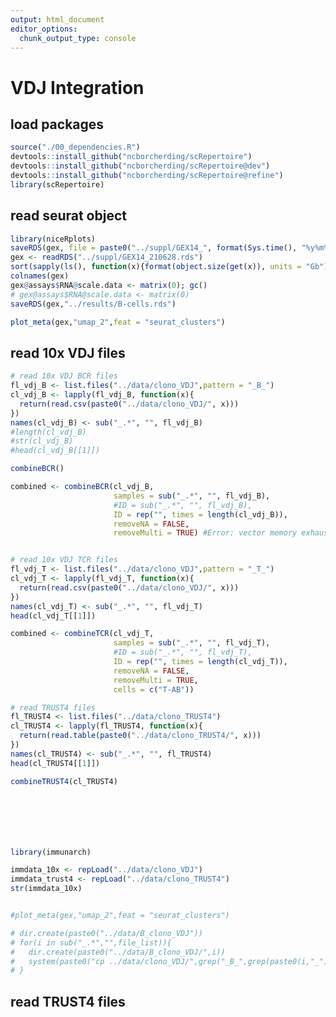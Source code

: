 ```yaml
---
output: html_document
editor_options: 
  chunk_output_type: console
---
```

# VDJ Integration


## load packages

```r

source("./00_dependencies.R")
devtools::install_github("ncborcherding/scRepertoire")
devtools::install_github("ncborcherding/scRepertoire@dev")
devtools::install_github("ncborcherding/scRepertoire@refine")
library(scRepertoire)


```


## read seurat object

```r
library(niceRplots)
saveRDS(gex, file = paste0("../suppl/GEX14_", format(Sys.time(), "%y%m%d"), ".rds"))
gex <- readRDS("../suppl/GEX14_210628.rds")
sort(sapply(ls(), function(x){format(object.size(get(x)), units = "Gb")}))
colnames(gex)
gex@assays$RNA@scale.data <- matrix(0); gc()
# gex@assays$RNA@scale.data <- matrix(0)
saveRDS(gex,"../results/B-cells.rds")

plot_meta(gex,"umap_2",feat = "seurat_clusters")
```


## read 10x VDJ files

```r

# read 10x VDJ BCR files
fl_vdj_B <- list.files("../data/clono_VDJ",pattern = "_B_")
cl_vdj_B <- lapply(fl_vdj_B, function(x){
  return(read.csv(paste0("../data/clono_VDJ/", x)))
})
names(cl_vdj_B) <- sub("_.*", "", fl_vdj_B)
#length(cl_vdj_B)
#str(cl_vdj_B)
#head(cl_vdj_B[[1]])

combineBCR()

combined <- combineBCR(cl_vdj_B, 
                       samples = sub("_.*", "", fl_vdj_B), 
                       #ID = sub("_.*", "", fl_vdj_B),
                       ID = rep("", times = length(cl_vdj_B)),
                       removeNA = FALSE,
                       removeMulti = TRUE) #Error: vector memory exhausted (limit reached?)


# read 10x VDJ TCR files
fl_vdj_T <- list.files("../data/clono_VDJ",pattern = "_T_")
cl_vdj_T <- lapply(fl_vdj_T, function(x){
  return(read.csv(paste0("../data/clono_VDJ/", x)))
})
names(cl_vdj_T) <- sub("_.*", "", fl_vdj_T)
head(cl_vdj_T[[1]])

combined <- combineTCR(cl_vdj_T, 
                       samples = sub("_.*", "", fl_vdj_T), 
                       #ID = sub("_.*", "", fl_vdj_T),
                       ID = rep("", times = length(cl_vdj_T)),
                       removeNA = FALSE,
                       removeMulti = TRUE,
                       cells = c("T-AB"))

# read TRUST4 files
fl_TRUST4 <- list.files("../data/clono_TRUST4")
cl_TRUST4 <- lapply(fl_TRUST4, function(x){
  return(read.table(paste0("../data/clono_TRUST4/", x)))
})
names(cl_TRUST4) <- sub("_.*", "", fl_TRUST4)
head(cl_TRUST4[[1]])

combineTRUST4(cl_TRUST4)







library(immunarch)

immdata_10x <- repLoad("../data/clono_VDJ")
immdata_trust4 <- repLoad("../data/clono_TRUST4")
str(immdata_10x)


#plot_meta(gex,"umap_2",feat = "seurat_clusters")

# dir.create(paste0("../data/B_clono_VDJ"))
# for(i in sub("_.*","",file_list)){
#   dir.create(paste0("../data/B_clono_VDJ/",i))
#   system(paste0("cp ../data/clono_VDJ/",grep("_B_",grep(paste0(i,"_"),file_list,value = T),value = T)," ",paste0("../data/B_clono_VDJ/",i,"/") ))
# }

```


## read TRUST4 files

```r


```
